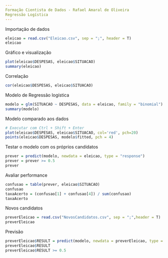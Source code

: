 ```yaml
---
Formação Cientista de Dados - Rafael Amaral de Oliveira
Regressão Logística
---
```

Importação de dados
```r
eleicao = read.csv("Eleicao.csv", sep = ";", header = T)
eleicao
```
Gráfico e visualização
```r
plot(eleicao$DESPESAS, eleicao$SITUACAO)
summary(eleicao)
```
Correlação
```r
cor(eleicao$DESPESAS, eleicao$SITUACAO)
```
Modelo de Regressão logística
```r
modelo = glm(SITUACAO ~ DESPESAS, data = eleicao, family = "binomial")
summary(modelo)
```
Modelo comparado aos dados
```r
# Executar com Ctrl + Shift + Enter
plot(eleicao$DESPESAS, eleicao$SITUACAO, col='red', pch=20)
points(eleicao$DESPESAS, modelo$fitted, pch = 4)
```
Testar o modelo com os próprios candidatos
```r
prever = predict(modelo, newdata = eleicao, type = "response")
prever = prever >= 0.5
prever
```
Avaliar performance
```r
confusao = table(prever, eleicao$SITUACAO)
confusao
taxaAcerto = (confusao[1] + confusao[4]) / sum(confusao)
taxaAcerto
```
Novos candidatos
```r
preverEleicao = read.csv("NovosCandidatos.csv", sep = ";",header = T)
preverEleicao
```
Previsão
```r
preverEleicao$RESULT = predict(modelo, newdata = preverEleicao, type = "response")
preverEleicao$RESULT
preverEleicao$RESULT >= 0.5
```
